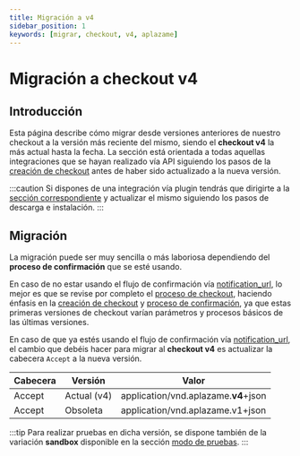 ```yaml
---
title: Migración a v4
sidebar_position: 1
keywords: [migrar, checkout, v4, aplazame]
---
```


# Migración a checkout v4
## Introducción

Esta página describe cómo migrar desde versiones anteriores de nuestro checkout a la versión más reciente del mismo, siendo el **checkout v4** la más actual hasta la fecha. La sección está orientada a todas aquellas integraciones que se hayan realizado vía API siguiendo los pasos de la [creación de checkout](..) antes de haber sido actualizado a la nueva versión.

:::caution
Si dispones de una integración vía plugin tendrás que dirigirte a la [sección correspondiente](../../../plugins/intro/) y actualizar el mismo siguiendo los pasos de descarga e instalación.
:::

## Migración

La migración puede ser muy sencilla o más laboriosa dependiendo del **proceso de confirmación** que se esté usando.

En caso de no estar usando el flujo de confirmación vía [notification_url](../#merchant), lo mejor es que se revise por completo el [proceso de checkout](../../checkout-process/installment-payment/#proceso-checkout), haciendo énfasis en la [creación de checkout](..) y [proceso de confirmación](../../checkout-confirmation), ya que estas primeras versiones de checkout varían parámetros y procesos básicos de las últimas versiones.

En caso de que ya estés usando el flujo de confirmación vía [notification_url](../#merchant), el cambio que debéis hacer para migrar al **checkout v4** es actualizar la cabecera `Accept` a la nueva versión.

Cabecera | Versión | Valor
-------- | ------- | -----
Accept | Actual (v4) | application/vnd.aplazame.**v4**+json
Accept | Obsoleta | application/vnd.aplazame.v1+json

:::tip
Para realizar pruebas en dicha versión, se dispone también de la variación **sandbox** disponible en la sección [modo de pruebas](../../test-environment/test-mode/).
:::
